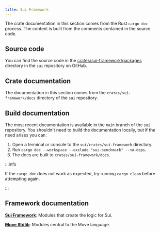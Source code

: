 ```yaml
---
title: Sui Framework
---
```


The crate documentation in this section comes from the Rust `cargo doc` process. The content is built from the comments contained in the source code. 

## Source code

You can find the source code in the [crates/sui-framework/packages](https://github.com/MystenLabs/sui/tree/main/crates/sui-framework/packages) directory in the `sui` repository on GitHub.

## Crate documentation

The documentation in this section comes from the `crates/sui-framework/docs` directory of the `sui` repository.

## Build documentation

The most recent documentation is available in the `main` branch of the `sui` repository. You shouldn't need to build the documentation locally, but if the need arises you can:

1. Open a terminal or console to the `sui/crates/sui-framework` directory.
1. Run `cargo doc --workspace --exclude "sui-benchmark" --no-deps`.
1. The docs are built to `crates/sui-framework/docs`.

:::info

If the `cargo doc` does not work as expected, try running `cargo clean` before attempting again. 

:::

## Framework documentation

**<a href="./framework/sui-framework" data-noBrokenLinkCheck='true'>Sui Framework</a>**: Modules that create the logic for Sui.

**<a href="./framework/move-stdlib" data-noBrokenLinkCheck='true'>Move Stdlib</a>**: Modules central to the Move language.